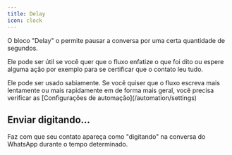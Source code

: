 ```yaml
---
title: Delay
icon: clock
---
```


O bloco "Delay" o permite pausar a conversa por uma certa quantidade de segundos.

Ele pode ser útil se você quer que o fluxo enfatize o que foi dito ou espere alguma ação por exemplo para se certificar que o contato leu tudo.

<Wait>
  Ele pode ser usado sabiamente. Se vocẽ quiser que o fluxo escreva mais lentamente ou mais rapidamente
  em de forma mais geral, você precisa verificar as [Configurações de automação](/automation/settings)
</Wait>

## Enviar digitando...

Faz com que seu contato apareça como "digitando" na conversa do WhatsApp durante o tempo determinado.

[//]: # (TODO: colocar imagem de exemplo)